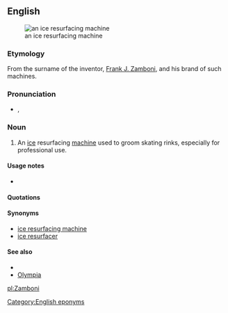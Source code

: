 ==English==
[[File:Zamboni.jpg|thumb|an ice resurfacing machine]]

===Etymology===
From the surname of the inventor, [[w:Frank Zamboni|Frank J. Zamboni]], and his brand of such machines.

===Pronunciation===
* {{a|UK}} {{IPA|/zæmˈbəʊ.ni/}}, {{SAMPA|/z{m"b@U.ni/}}

===Noun===
{{en-noun}}

# An [[ice]] resurfacing [[machine]] used to groom skating rinks, especially for professional use.

====Usage notes====
* {{trademark erosion|Zamboni|[http://www.zamboni.com/copyright.html#trademark Frank J. Zamboni & Co. Inc.]}}

====Quotations====
{{seecites}}

====Synonyms====
* [[ice resurfacing machine]]
* [[ice resurfacer]]

====See also====
* {{pedia}}
* [[Olympia]]

[[Category:English eponyms]]

[[pl:Zamboni]]
